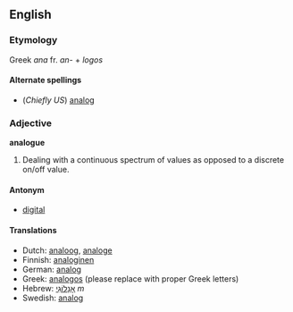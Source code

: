 ==English==
===Etymology===

Greek ''ana'' fr. ''an-'' + ''logos''

====Alternate spellings====
*(''Chiefly US'') [[analog]]

=== Adjective ===
'''analogue'''

# Dealing with a continuous spectrum of values as opposed to a discrete on/off value.

====Antonym====
*[[digital]]

==== Translations ====
*Dutch: [[analoog]], [[analoge]]
*Finnish: [[analoginen]]
*German: [[analog#German|analog]]
*Greek: [[analogos]] (please replace with proper Greek letters)
*Hebrew: [[אָנָלוֹגִי]] ''m''
*Swedish: [[analog#Swedish|analog]]